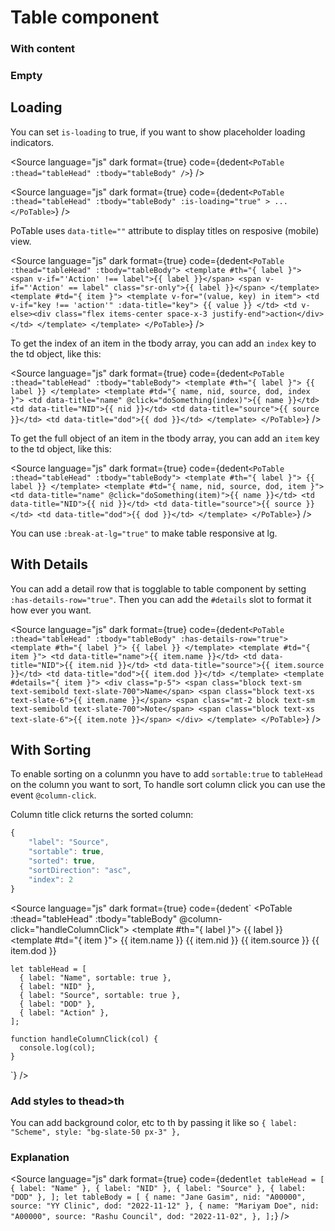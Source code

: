 # Table component




### With content

<Story of={PoTableStories.WithContent} />

### Empty

<Story of={PoTableStories.Empty} />

## Loading

You can set `is-loading` to true, if you want to show placeholder loading indicators.

<Story of={PoTableStories.Loading} />

<Source
	language="js"
	dark
	format={true}
	code={dedent`
    <PoTable :thead="tableHead" :tbody="tableBody" />
  `}
/>

<Source
	language="js"
	dark
	format={true}
	code={dedent`
    <PoTable
      :thead="tableHead"
      :tbody="tableBody"
      :is-loading="true"
    >
    ...
    </PoTable>
  `}
/>

PoTable uses `data-title=""` attribute to display titles on resposive (mobile) view.

<Source
	language="js"
	dark
	format={true}
	code={dedent`
    <PoTable :thead="tableHead" :tbody="tableBody">
        <template #th="{ label }">
          <span v-if="'Action' !== label">{{ label }}</span>
          <span v-if="'Action' == label" class="sr-only">{{ label }}</span>
        </template>
        <template #td="{ item }">
          <template v-for="(value, key) in item">
            <td v-if="key !== 'action'" :data-title="key">
              {{ value }}
            </td>
            <td v-else><div class="flex items-center space-x-3 justify-end">action</div></td>
          </template>
        </template>
    </PoTable>
  `}
/>

To get the index of an item in the tbody array, you can add an `index` key to the td object, like this:

<Source
	language="js"
	dark
	format={true}
	code={dedent`
    <PoTable :thead="tableHead" :tbody="tableBody">
        <template #th="{ label }">
        {{ label }}
        </template>
        <template #td="{ name, nid, source, dod, index }">
        <td data-title="name" @click="doSomething(index)">{{ name }}</td>
        <td data-title="NID">{{ nid }}</td>
        <td data-title="source">{{ source }}</td>
        <td data-title="dod">{{ dod }}</td>
        </template>
    </PoTable>
  `}
/>

To get the full object of an item in the tbody array, you can add an `item` key to the td object, like this:

<Source
	language="js"
	dark
	format={true}
	code={dedent`
    <PoTable :thead="tableHead" :tbody="tableBody">
        <template #th="{ label }">
        {{ label }}
        </template>
        <template #td="{ name, nid, source, dod, item }">
        <td data-title="name" @click="doSomething(item)">{{ name }}</td>
        <td data-title="NID">{{ nid }}</td>
        <td data-title="source">{{ source }}</td>
        <td data-title="dod">{{ dod }}</td>
        </template>
    </PoTable>
  `}
/>

You can use `:break-at-lg="true"` to make table responsive at lg.

## With Details

You can add a detail row that is togglable to table component by setting `:has-details-row="true"`. Then you can add the `#details` slot to format it how ever you want.

<Story of={PoTableStories.WithDetails} />

<Source
	language="js"
	dark
	format={true}
	code={dedent`
    <PoTable :thead="tableHead" :tbody="tableBody" :has-details-row="true">
			<template #th="{ label }"> {{ label }} </template>
			<template #td="{ item }">
				<td data-title="name">{{ item.name }}</td>
				<td data-title="NID">{{ item.nid }}</td>
				<td data-title="source">{{ item.source }}</td>
				<td data-title="dod">{{ item.dod }}</td>
			</template>
			<template #details="{ item }">
				<div class="p-5">
					<span class="block text-sm text-semibold text-slate-700">Name</span>
					<span class="block text-xs text-slate-6">{{ item.name }}</span>
					<span class="mt-2 block text-sm text-semibold text-slate-700">Note</span>
					<span class="block text-xs text-slate-6">{{ item.note }}</span>
				</div>
			</template>
		</PoTable>
  `}
/>

## With Sorting

To enable sorting on a colunmn you have to add `sortable:true` to `tableHead` on the column you want to sort, To handle sort column click you can use the event `@column-click`.

Column title click returns the sorted column:

```js
{
    "label": "Source",
    "sortable": true,
    "sorted": true,
    "sortDirection": "asc",
    "index": 2
}
```

<Story of={PoTableStories.WithSorting} />

<Source
	language="js"
	dark
	format={true}
	code={dedent`
    <PoTable :thead="tableHead" :tbody="tableBody" @column-click="handleColumnClick">
			<template #th="{ label }"> {{ label }} </template>
			<template #td="{ item }">
				<td data-title="name">{{ item.name }}</td>
				<td data-title="NID">{{ item.nid }}</td>
				<td data-title="source">{{ item.source }}</td>
				<td data-title="dod">{{ item.dod }}</td>
			</template>
		</PoTable>

    let tableHead = [
      { label: "Name", sortable: true },
      { label: "NID" },
      { label: "Source", sortable: true },
      { label: "DOD" },
      { label: "Action" },
    ];

    function handleColumnClick(col) {
      console.log(col);
    }

`}
/>

### Add styles to thead>th

You can add background color, etc to th by passing it like so `{ label: "Scheme", style: "bg-slate-50 px-3" },`

### Explanation

<ArgTypes of={PoTableStories} />

<Source
	language="js"
	dark
	format={true}
	code={dedent`
    let tableHead = [
        { label: "Name" },
        { label: "NID" },
        { label: "Source" },
        { label: "DOD" },
    ];
    let tableBody = [
        { name: "Jane Gasim", nid: "A00000", source: "YY Clinic", dod: "2022-11-12" },
        {
            name: "Mariyam Doe",
            nid: "A00000",
            source: "Rashu Council",
            dod: "2022-11-02",
        },
    ];
  `}
/>
